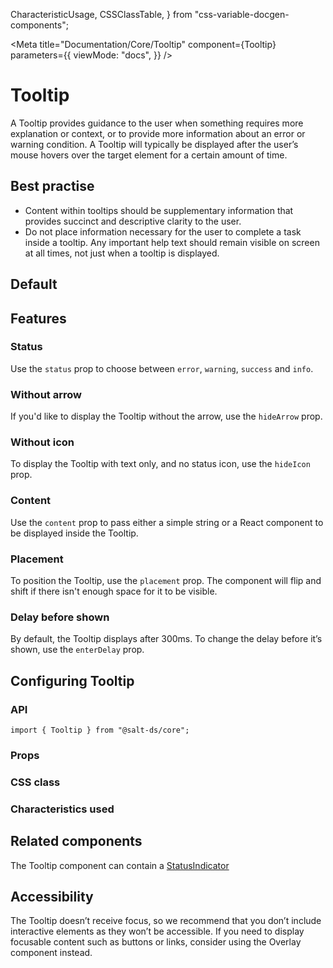   CharacteristicUsage,
  CSSClassTable,
} from "css-variable-docgen-components";

<Meta
  title="Documentation/Core/Tooltip"
  component={Tooltip}
  parameters={{
    viewMode: "docs",
  }}
/>

# Tooltip

A Tooltip provides guidance to the user when something requires more explanation or context, or to provide more information about an error or warning condition. A Tooltip will typically be displayed after the user’s mouse hovers over the target element for a certain amount of time.

## Best practise

- Content within tooltips should be supplementary information that provides succinct and descriptive clarity to the user.
- Do not place information necessary for the user to complete a task inside a tooltip. Any important help text should remain visible on screen at all times, not just when a tooltip is displayed.

## Default

<Canvas>
  <Story id="core-tooltip--default" />
</Canvas>

## Features

### Status

Use the `status` prop to choose between `error`, `warning`, `success` and `info`.

<Canvas>
  <Story id="core-tooltip--status" />
</Canvas>

### Without arrow

If you'd like to display the Tooltip without the arrow, use the `hideArrow` prop.

<Canvas>
  <Story id="core-tooltip--without-arrow" />
</Canvas>

### Without icon

To display the Tooltip with text only, and no status icon, use the `hideIcon` prop.

<Canvas>
  <Story id="core-tooltip--without-icon" />
</Canvas>

### Content

Use the `content` prop to pass either a simple string or a React component to be displayed inside the Tooltip.

<Canvas>
  <Story id="core-tooltip--custom-content" />
</Canvas>

### Placement

To position the Tooltip, use the `placement` prop. The component will flip and shift if there isn't enough space for it to be visible.

<Canvas>
  <Story id="core-tooltip--placement" />
</Canvas>

### Delay before shown

By default, the Tooltip displays after 300ms. To change the delay before it’s shown, use the `enterDelay` prop.

<Canvas>
  <Story id="core-tooltip--delay" />
</Canvas>

## Configuring Tooltip

### API

```
import { Tooltip } from "@salt-ds/core";
```

### Props

<ArgsTable of={Tooltip} />

### CSS class

<CSSClassTable of={Tooltip} />

### Characteristics used

<CharacteristicUsage of={Tooltip} />

## Related components

The Tooltip component can contain a [StatusIndicator](?path=/docs/documentation-core-status-indicator--page)

## Accessibility

The Tooltip doesn’t receive focus, so we recommend that you don’t include interactive elements as they won’t be accessible. If you need to display focusable content such as buttons or links, consider using the Overlay component instead.

<HelpAndSupport />

